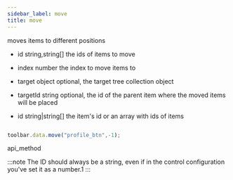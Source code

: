 ```yaml
---
sidebar_label: move
title: move
---
```



          


<Short>
moves items to different positions


</Short>



- id 			string,string[]		the ids of items to move
- index			number				the index to move items to
- target		object				optional, the target tree collection object
- targetId		string				optional, the id of the parent item where the moved items will be placed


- id    string|string[]   the item's id or an array with ids of items


~~~js

toolbar.data.move("profile_btn",-1);

~~~
 api_method

<Descr>

:::note
The ID should always be a string, even if in the control configuration you've set it as a number.1
:::

</Descr>

